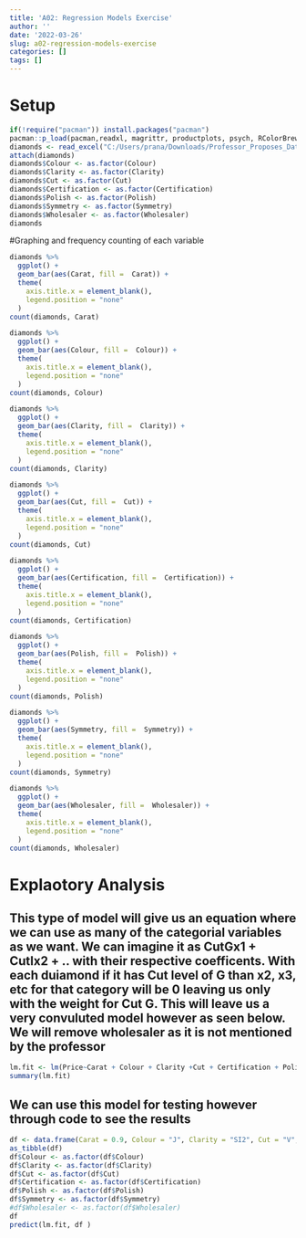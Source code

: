 ```yaml
---
title: 'A02: Regression Models Exercise'
author: ''
date: '2022-03-26'
slug: a02-regression-models-exercise
categories: []
tags: []
---
```

# Setup
```r
if(!require("pacman")) install.packages("pacman")
pacman::p_load(pacman,readxl, magrittr, productplots, psych, RColorBrewer, tidyverse)
diamonds <- read_excel("C:/Users/prana/Downloads/Professor_Proposes_Data.xlsx")
attach(diamonds)
diamonds$Colour <- as.factor(Colour)
diamonds$Clarity <- as.factor(Clarity)
diamonds$Cut <- as.factor(Cut)
diamonds$Certification <- as.factor(Certification)
diamonds$Polish <- as.factor(Polish)
diamonds$Symmetry <- as.factor(Symmetry)
diamonds$Wholesaler <- as.factor(Wholesaler)
diamonds
```
#Graphing and frequency counting of each variable
```r
diamonds %>%
  ggplot() +
  geom_bar(aes(Carat, fill =  Carat)) +
  theme(
    axis.title.x = element_blank(),
    legend.position = "none"
  )
count(diamonds, Carat)

diamonds %>%
  ggplot() +
  geom_bar(aes(Colour, fill =  Colour)) +
  theme(
    axis.title.x = element_blank(),
    legend.position = "none"
  )
count(diamonds, Colour)

diamonds %>%
  ggplot() +
  geom_bar(aes(Clarity, fill =  Clarity)) +
  theme(
    axis.title.x = element_blank(),
    legend.position = "none"
  )
count(diamonds, Clarity)

diamonds %>%
  ggplot() +
  geom_bar(aes(Cut, fill =  Cut)) +
  theme(
    axis.title.x = element_blank(),
    legend.position = "none"
  )
count(diamonds, Cut)

diamonds %>%
  ggplot() +
  geom_bar(aes(Certification, fill =  Certification)) +
  theme(
    axis.title.x = element_blank(),
    legend.position = "none"
  )
count(diamonds, Certification)

diamonds %>%
  ggplot() +
  geom_bar(aes(Polish, fill =  Polish)) +
  theme(
    axis.title.x = element_blank(),
    legend.position = "none"
  )
count(diamonds, Polish)

diamonds %>%
  ggplot() +
  geom_bar(aes(Symmetry, fill =  Symmetry)) +
  theme(
    axis.title.x = element_blank(),
    legend.position = "none"
  )
count(diamonds, Symmetry)

diamonds %>%
  ggplot() +
  geom_bar(aes(Wholesaler, fill =  Wholesaler)) +
  theme(
    axis.title.x = element_blank(),
    legend.position = "none"
  )
count(diamonds, Wholesaler)

```
# Explaotory Analysis
## This type of model will give us an equation where we can use as many of the categorial variables as we want. We can imagine it as CutGx1 + CutIx2 + .. with their respective coefficents. With each duiamond if it has Cut level of G than x2, x3, etc for that category will be 0 leaving us only with the weight for Cut G. This will leave us a very convuluted model however as seen below. We will remove wholesaler as it is not mentioned by the professor
```r
lm.fit <- lm(Price~Carat + Colour + Clarity +Cut + Certification + Polish + Symmetry, data = diamonds)
summary(lm.fit)
```
## We can use this model for testing however through code to see the results
```r
df <- data.frame(Carat = 0.9, Colour = "J", Clarity = "SI2", Cut = "V", Certification = "GIA", Polish = "G", Symmetry = "V")
as_tibble(df)
df$Colour <- as.factor(df$Colour)
df$Clarity <- as.factor(df$Clarity)
df$Cut <- as.factor(df$Cut)
df$Certification <- as.factor(df$Certification)
df$Polish <- as.factor(df$Polish)
df$Symmetry <- as.factor(df$Symmetry)
#df$Wholesaler <- as.factor(df$Wholesaler)
df
predict(lm.fit, df )
```


<!-- ### Junk Transformation of Colour variable so that the groups of letter all correspond to the correct grouping -->
<!-- ```{r} -->
<!-- for(v in 1:440){ -->
<!-- if(diamonds$Colour[v] == "D"|| diamonds$Colour[v] == "E"|| diamonds$Colour[v] == "F") -->
<!-- { -->
<!--   diamonds$Colour[v] = 1 -->
<!-- } else if(diamonds$Colour[v] == "G"|| diamonds$Colour[v] == "H"|| diamonds$Colour[v] == "I") { -->
<!--   diamonds$Colour[v] = 2 -->

<!-- } else if(diamonds$Colour[v] == "J"|| diamonds$Colour[v] == "K") { -->
<!--   diamonds$Colour[v] = 3 -->

<!-- } else if(diamonds$Colour[v] == "L"|| diamonds$Colour[v] == "M"|| diamonds$Colour[v] == "N") { -->
<!--   diamonds$Colour[v] = 4 -->

<!-- } else if(diamonds$Colour[v] == "O"|| diamonds$Colour[v] == "P"|| diamonds$Colour[v] == "Q"|| diamonds$Colour[v] == "R"|| diamonds$Colour[v] == "S") { -->
<!--   diamonds$Colour[v] = 5 -->

<!-- } else  { -->
<!--   diamonds$Colour[v] = 6 -->

<!-- }  -->

<!-- } -->
<!-- ``` -->






<!-- #### Junk -->
<!-- ```{r} -->
<!-- diamonds <- read_excel("C:/Users/prana/Downloads/Professor_Proposes_Data.xlsx") -->
<!-- attach(diamonds) -->
<!-- diamonds$Colour[1] = "I" -->
<!-- if(diamonds$Colour[5] == "I" || diamonds$Colour[5] == "J") -->
<!-- { -->
<!--   diamonds$Colour[5] = 1 -->
<!-- } -->
<!-- diamonds$Colour[5] -->
<!-- #lm.fit <- lm(Price ~ Cut, data = diamonds) -->
<!-- #lm.fit -->



<!-- diamond_col_name <- colnames(diamonds) -->

<!-- #for (d in 1:9) { -->
<!--  # if(d !==8){ -->
<!--   #  lmfao[d] <- diamond_col_name[d] -->
<!--    # ggplot(diamonds, aes(x = diamond_col_name[d])) + -->
<!--              #geom_bar() -->
<!--   #} -->
<!-- #} -->

<!-- ``` -->



